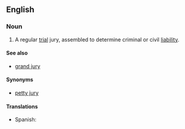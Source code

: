 ==English==
===Noun===
{{wikipedia}}
{{en-noun|sg=[[petit]] [[jury]]|petit juries}}
# {{legal}} A regular [[trial]] jury, assembled to determine criminal or civil [[liability]].

====See also====
*[[grand jury]]

====Synonyms====
*[[petty jury]]

====Translations====
*Spanish: {{t|es|jurado de juicio|m}}